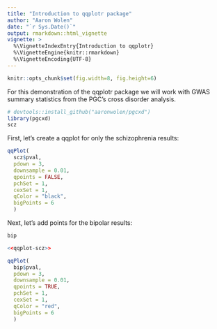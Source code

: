 ```yaml
---
title: "Introduction to qqplotr package"
author: "Aaron Wolen"
date: "`r Sys.Date()`"
output: rmarkdown::html_vignette
vignette: >
  %\VignetteIndexEntry{Introduction to qqplotr}
  %\VignetteEngine{knitr::rmarkdown}
  %\VignetteEncoding{UTF-8}
---
```


```r
knitr::opts_chunk$set(fig.width=8, fig.height=6)
```


For this demonstration of the qqplotr package we will work with GWAS summary statistics from the PGC's cross disorder analysis.

```r
# devtools::install_github("aaronwolen/pgcxd")
library(pgcxd)
scz
```

First, let's create a qqplot for only the schizophrenia results:

```r
qqPlot(
  scz$pval,
  pdown = 3,
  downsample = 0.01,
  qpoints = FALSE,
  pchSet = 1,
  cexSet = 1,
  qColor = "black",
  bigPoints = 6
  )
```

Next, let's add points for the bipolar results:

```r
bip
```


```r
<<qqplot-scz>>

qqPlot(
  bip$pval,
  pdown = 3,
  downsample = 0.01,
  qpoints = TRUE,
  pchSet = 1,
  cexSet = 1,
  qColor = "red",
  bigPoints = 6
  )
```


